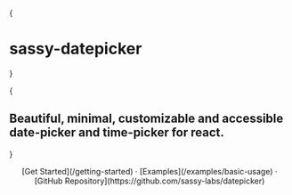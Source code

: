 
{<h1 className="heading">sassy-datepicker</h1>}

{<h2 className="heading--sub">Beautiful, minimal, customizable and accessible date-picker and time-picker for react.</h2>}

<AllBadges />
<Features />
<center>
  [Get Started](/getting-started) · [Examples](/examples/basic-usage) · [GitHub
  Repository](https://github.com/sassy-labs/datepicker)
</center>
<MainPicker />
